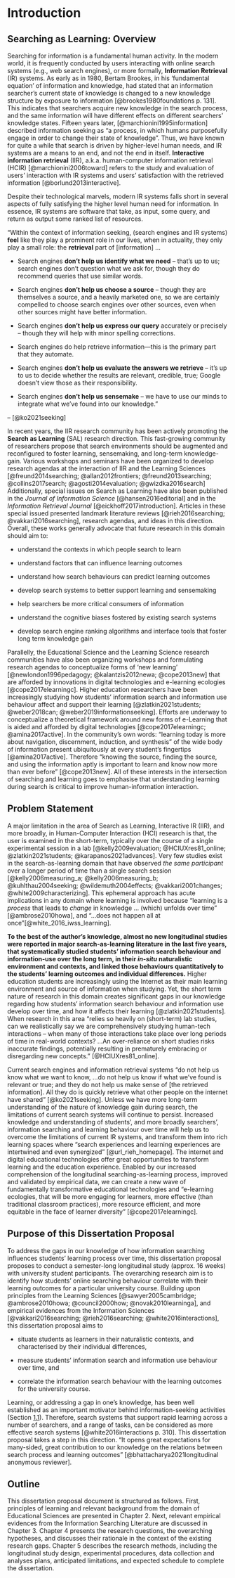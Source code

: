 # Introduction

## Searching as Learning: Overview {#sec:intro_overview}

Searching for information is a fundamental human activity. In the modern
world, it is frequently conducted by users interacting with online
search systems (e.g., web search engines), or more formally,
**Information Retrieval** (IR) systems. As early as in 1980, Bertam
Brookes, in his 'fundamental equation' of information and knowledge, had
stated that an information searcher's current state of knowledge is
changed to a new knowledge structure by exposure to information
[@brookes1980foundations p. 131]. This indicates that searchers acquire
new knowledge in the search process, and the same information will have
different effects on different searchers' knowledge states. Fifteen
years later, [@marchionini1995information] described information seeking
as "a process, in which humans purposefully engage in order to change
their state of knowledge". Thus, we have known for quite a while that
search is driven by higher-level human needs, and IR systems are a means
to an end, and not the end in itself. **Interactive information
retrieval** (IIR), a.k.a. human-computer information retrieval (HCIR)
[@marchionini2006toward] refers to the study and evaluation of users'
interaction with IR systems and users' satisfaction with the retrieved
information [@borlund2013interactive].

Despite their technological marvels, modern IR systems falls short in
several aspects of fully satisfying the higher level human need for
information. In essence, IR systems are software that take, as input,
some query, and return as output some ranked list of resources.

::: displayquote
"Within the context of information seeking, (search engines and IR
systems) **feel** like they play a prominent role in our lives, when in
actuality, they only play a small role: the **retrieval** part of
\[information\] ...

-   Search engines **don't help us identify what we need** -- that's up
    to us; search engines don't question what we ask for, though they do
    recommend queries that use similar words.

-   Search engines **don't help us choose a source** -- though they are
    themselves a source, and a heavily marketed one, so we are certainly
    compelled to choose search engines over other sources, even when
    other sources might have better information.

-   Search engines **don't help us express our query** accurately or
    precisely -- though they will help with minor spelling corrections.

-   Search engines do help retrieve information---this is the primary
    part that they automate.

-   Search engines **don't help us evaluate the answers we retrieve** --
    it's up to us to decide whether the results are relevant, credible,
    true; Google doesn't view those as their responsibility.

-   Search engines **don't help us sensemake** -- we have to use our
    minds to integrate what we've found into our knowledge."

-- [@ko2021seeking]
:::

In recent years, the IIR research community has been actively promoting
the **Search as Learning** (SAL) research direction. This fast-growing
community of researchers propose that search environments should be
augmented and reconfigured to foster learning, sensemaking, and
long-term knowledge-gain. Various workshops and seminars have been
organized to develop research agendas at the interaction of IIR and the
Learning Sciences
[@freund2014searching; @allan2012frontiers; @freund2013searching; @collins2017search; @agosti2014evaluation; @gwizdka2016search]
Additionally, special issues on Search as Learning have also been
published in the *Journal of Information Science* [@hansen2016editorial]
and in the *Information Retrieval Journal* [@eickhoff2017introduction].
Articles in these special issued presented landmark literature reviews
[@rieh2016searching; @vakkari2016searching], research agendas, and ideas
in this direction. Overall, these works generally advocate that future
research in this domain should aim to:

-   understand the contexts in which people search to learn

-   understand factors that can influence learning outcomes

-   understand how search behaviours can predict learning outcomes

-   develop search systems to better support learning and sensemaking

-   help searchers be more critical consumers of information

-   understand the cognitive biases fostered by existing search systems

-   develop search engine ranking algorithms and interface tools that
    foster long term knowledge gain

Parallelly, the Educational Science and the Learning Science research
communities have also been organizing workshops and formulating research
agendas to conceptualize forms of 'new learning'
[@newlondon1996pedagogy; @kalantzis2012newa; @cope2013new] that are
afforded by innovations in digital technologies and e-learning ecologies
[@cope2017elearningc]. Higher education researchers have been
increasingly studying how students' information search and information
use behaviour affect and support their learning
[@zlatkin2021students; @weber2018can; @weber2019informationseeking].
Efforts are underway to conceptualize a theoretical framework around new
forms of e-Learning that is aided and afforded by digital technologies
[@cope2017elearningc; @amina2017active]. In the community's own words:
"learning today is more about navigation, discernment, induction, and
synthesis" of the wide body of information present ubiquitously at every
student's fingertips [@amina2017active]. Therefore "knowing the source,
finding the source, and using the information aptly is important to
learn and know now more than ever before" [@cope2013new]. All of these
interests in the intersection of searching and learning goes to
emphasise that understanding learning during search is critical to
improve human-information interaction.

## Problem Statement {#sec:intro_problem_statement}

A major limitation in the area of Search as Learning, Interactive IR
(IIR), and more broadly, in Human-Computer Interaction (HCI) research is
that, the user is examined in the short-term, typically over the course
of a single experimental session in a lab
[@kelly2009evaluation; @HCIUXres81_online; @zlatkin2021students; @karapanos2021advances].
Very few studies exist in the search-as-learning domain that have
observed *the same participant* over a longer period of time than a
single search session
[@kelly2006measuring_a; @kelly2006measuring_b; @kuhlthau2004seeking; @wildemuth2004effects; @vakkari2001changes; @white2009characterizing].
This ephemeral approach has acute implications in any domain where
learning is involved because "learning is a *process* that leads to
*change* in knowledge ... (which) unfolds over time" [@ambrose2010howa],
and "...does not happen all at once"[@white_2016_iwss_learning].

**To the best of the author's knowledge, almost no new longitudinal
studies were reported in major search-as-learning literature in the last
five years, that systematically studied students' information search
behaviour and information-use over the long term, in their *in-situ*
naturalistic environment and contexts, and linked those behaviours
quantitatively to the students' learning outcomes and individual
differences.** Higher education students are increasingly using the
Internet as their main learning environment and source of information
when studying. Yet, the short term nature of research in this domain
creates significant gaps in our knowledge regarding how students'
information search behaviour and information use develop over time, and
how it affects their learning [@zlatkin2021students]. When research in
this area "relies so heavily on (short-term) lab studies, can we
realistically say we are comprehensively studying human-tech
interactions -- when many of those interactions take place over long
periods of time in real-world contexts? ...An over-reliance on short
studies risks inaccurate findings, potentially resulting in prematurely
embracing or disregarding new concepts." [@HCIUXres81_online].

Current search engines and information retrieval systems "do not help us
know what we want to know, ...do not help us know if what we've found is
relevant or true; and they do not help us make sense of \[the retrieved
information\]. All they do is quickly retrieve what other people on the
internet have shared" [@ko2021seeking]. Unless we have more long-term
understanding of the nature of knowledge gain during search, the
limitations of current search systems will continue to persist.
Increased knowledge and understanding of students', and more broadly
searchers', information searching and learning behaviour over time will
help us to overcome the limitations of current IR systems, and transform
them into rich learning spaces where "search experiences and learning
experiences are intertwined and even synergized" [@url_rieh_homepage].
The internet and digital educational technologies offer great
opportunities to transform learning and the education experience.
Enabled by our increased comprehension of the longitudinal
searching-as-learning process, improved and validated by empirical data,
we can create a new wave of fundamentally transformative educational
technologies and "e-learning ecologies, that will be more engaging for
learners, more effective (than traditional classroom practices), more
resource efficient, and more equitable in the face of learner diversity"
[@cope2017elearningc].

## Purpose of this Dissertation Proposal {#sec:intro_purpose}

To address the gaps in our knowledge of how information searching
influences students' learning process over time, this dissertation
proposal proposes to conduct a semester-long longitudinal study (approx.
16 weeks) with university student participants. The overarching research
aim is to identify how students' online searching behaviour correlate
with their learning outcomes for a particular university course.
Building upon principles from the Learning Sciences
[@sawyer2005cambridge; @ambrose2010howa; @council2000how; @novak2010learninga],
and empirical evidences from the Information Sciences
[@vakkari2016searching; @rieh2016searching; @white2016interactions],
this dissertation proposal aims to

-   situate students as learners in their naturalistic contexts, and
    characterised by their individual differences,

-   measure students' information search and information use behaviour
    over time, and

-   correlate the information search behaviour with the learning
    outcomes for the university course.

Learning, or addressing a gap in one's knowledge, has been well
established as an important motivator behind information-seeking
activities (Section [1.1](#sec:intro_overview){reference-type="ref"
reference="sec:intro_overview"}). Therefore, search systems that support
rapid learning across a number of searchers, and a range of tasks, can
be considered as more effective search systems [@white2016interactions
p. 310]. This dissertation proposal takes a step in this direction. "It
opens great expectations for many-sided, great contribution to our
knowledge on the relations between search process and learning outcomes"
[@bhattacharya2021longitudinal anonymous reviewer].

## Outline {#sec:intro_outline}

This dissertation proposal document is structured as follows. First,
principles of learning and relevant background from the domain of
Educational Sciences are presented in Chapter 2. Next, relevant
empirical evidences from the Information Searching Literature are
discussed in Chapter 3. Chapter 4 presents the research questions, the
overarching hypotheses, and discusses their rationale in the context of
the existing research gaps. Chapter 5 describes the research methods,
including the longitudinal study design, experimental procedures, data
collection and analyses plans, anticipated limitations, and expected
schedule to complete the dissertation.
